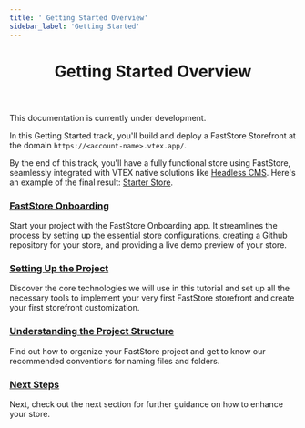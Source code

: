 ```yaml
---
title: ' Getting Started Overview'
sidebar_label: 'Getting Started'
---
```



<header>

# Getting Started Overview

</header>

<Callout type="warning" emoji="⚠️">
This documentation is currently under development.
</Callout>

In this Getting Started track, you'll build and deploy a FastStore Storefront at the domain `https://<account-name>.vtex.app/`.

By the end of this track, you'll have a fully functional store using FastStore, seamlessly integrated with VTEX native solutions like [Headless CMS]([/tbd](https://www.faststore.dev/tutorials/cms/0)).
Here's an example of the final result: [Starter Store](https://starter.vtex.app).

<Steps>
  
### [FastStore Onboarding](/docs/getting-started/onboarding)

Start your project with the FastStore Onboarding app. It streamlines the process by setting up the essential store configurations, creating a Github repository for your store, and providing a live demo preview of your store.

### [Setting Up the Project](/docs/getting-started/settingup-project)

Discover the core technologies we will use in this tutorial and set up all the necessary tools to implement your very first FastStore storefront and create your first storefront customization.

### [Understanding the Project Structure](/docs/getting-started/project-structure)

Find out how to organize your FastStore project and get to know our recommended conventions for naming files and folders.

### [Next Steps](/docs/getting-started/next-steps)
  
Next, check out the next section for further guidance on how to enhance your store.
  
</Steps>


